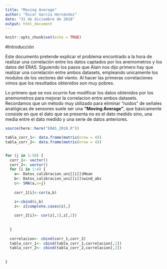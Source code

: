 ```yaml
---
title: "Moving Average"
author: "Óscar García Hernández"
date: "31 de diciembre de 2018"
output: html_document
---
```


```r
knitr::opts_chunk$set(echo = TRUE)
```

#Introducción 

Este documento pretende explicar el problema encontrado a la hora de realizar una correlación entre los datos captados por los anemometros y los datos del ERA5. Siguiendo los pasos que Alain nos dijo primero hay que realizar una correlación entre ambos datasets, empleando unicamente los modulos de los vectores del viento. Al hacer las primeras correlaciones vimos que los resultados obtenidos son muy pobres. 


Lo primero que se nos ocurrio fue modificar los datos obtenidos por los anemometros para mejorar la correlacion entre ambos datasets. Recordamos que un método muy utilizado para eliminar "ruidos" de señales analógicas de sensores suele ser una **"Moving Average"**, que básicamente consiste en que el dato que se presenta no es el dato medido sino, una media entre el dato medido y una serie de datos anteriores. 

```r
source(here::here("ERA5_2018.R"))

tabla_corr_1<- data.frame(matrix(nrow = 4))
tabla_corr_2<- data.frame(matrix(nrow = 4))


for (j in 1:50) {
  corr_1<- vector()
  corr_2<- vector()
  for (i in 1:4) {
    a<- Datos_calibracion_uni[[i]]$Mean
    b<- Datos_calibracion_uni[[i]]$wind_abs
    c<- SMA(a,n=j)
    
    corr_1[i]<-cor(a,b)

    z<-cbind(c,b)
    z<- z[complete.cases(z),]
    
    corr_2[i]<- cor(z[,1],z[,2])
    
    
  }
  
  correlacion<- cbind(corr_1,corr_2)
  tabla_corr_1<- cbind(tabla_corr_1,correlacion[,1])
  tabla_corr_2<- cbind(tabla_corr_2,correlacion[,2])
  
  
}
```


